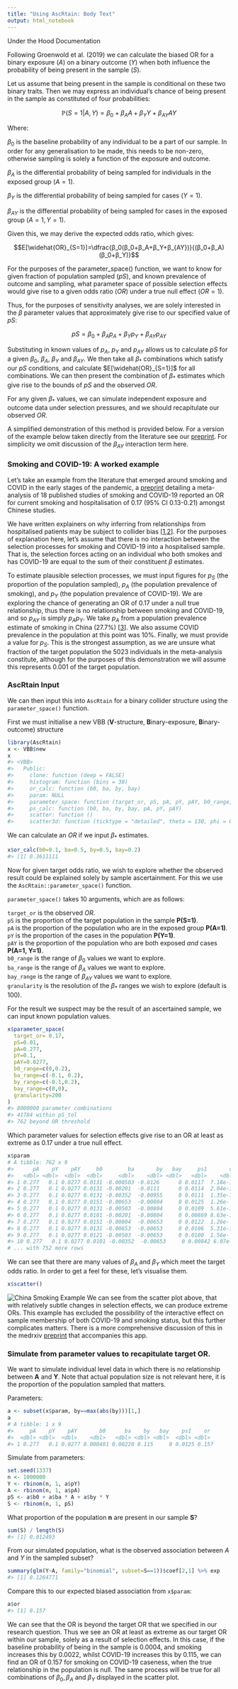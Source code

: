 ```yaml
---
title: "Using AscRtain: Body Text"
output: html_notebook
---
```


Under the Hood Documentation

Following Groenwold et al. (2019) we can calculate the biased OR for a binary exposure $(A)$ on a binary outcome $(Y)$ when both influence the probability of being present in the sample $(S)$.

Let us assume that being present in the sample is conditional on these two binary traits. Then we may express an individual's chance of being present in the sample as constituted of four probabilities:

$$\mathbb{P}(S=1|A,Y)=β_0+β_AA+β_YY+β_{AY}AY$$

Where:

$\beta_0$ is the baseline probability of any individual to be a part of our sample. In order for any generalisation to be made, this needs to be non-zero, otherwise sampling is solely a function of the exposure and outcome. 

$\beta_A$ is the differential probability of being sampled for individuals in the exposed group $(A=1)$.

$\beta_Y$ is the differential probability of being sampled for cases $(Y=1)$.

$\beta_{AY}$ is the differential probability of being sampled for cases in the exposed group $(A=1,Y=1)$.

Given this, we may derive the expected odds ratio, which gives:

$$E[\widehat{OR}_{S=1}]=\dfrac{β_0(β_0+β_A+β_Y+β_{AY})}{(β_0+β_A)(β_0+β_Y)}$$

For the purposes of the parameter_space() function, we want to know for given fraction of population sampled $(pS)$, and known prevalence of outcome and sampling, what parameter space of possible selection effects would give rise to a given odds ratio $(OR)$ under a true null effect $(OR=1)$.

Thus, for the purposes of sensitivity analyses, we are solely interested in the $β$ parameter values that approximately give rise to our specified value of $pS$:

$$pS=β_0+β_Ap_A+β_Yp_Y+β_{AY}p_{AY}$$
  

Substituting in known values of $p_A$, $p_Y$ and $p_{AY}$ allows us to calculate $pS$ for a given $\beta_0$, $\beta_A$, $\beta_Y$ and $\beta_{AY}$. We then take all $\beta_*$ combinations which satisfy our $pS$ conditions, and calculate $E[\widehat{OR}_{S=1}]$ for all combinations. We can then present the combination of $\beta_*$ estimates which give rise to the bounds of $pS$ and the observed $OR$.

For any given $\beta_*$ values, we can simulate independent exposure and outcome data under selection pressures, and we should recapitulate our observed $OR$. 


A simplified demonstration of this method is provided below. For a version of the example below taken directly from the literature see our [preprint](medrxiv.org/content/10.1101/2020.05.04.20090506v3 "Collider Bias undermines our understanding of COVID-19 disease and severity"). For simplicity we omit discussion of the $\beta_{AY}$ interaction term here.

### Smoking and COVID-19: A worked example

Let's take an example from the literature that emerged around smoking and COVID in the early stages of the pandemic, a [preprint](https://www.preprints.org/manuscript/202004.0540/v1 "What is Happening with Smokers and COVID-19? A Systematic Review and a Meta-Analysis") detailing a meta-analysis of 18 published studies of smoking and COVID-19 reported an OR for current smoking and hospitalisation of 0.17 (95% CI 0.13-0.21) amongst Chinese studies.

We have written explainers on why inferring from relationships from hospitalised patients may be subject to collider bias [[1](https://www.hdruk.ac.uk/news/we-should-be-cautious-about-associations-of-patient-characteristics-with-covid-19-outcomes-that-are-identified-in-hospitalised-patients/),[2](https://rss.onlinelibrary.wiley.com/doi/10.1111/1740-9713.01413)]. For the purposes of explanation here, let's assume that there is no interaction between the selection processes for smoking and COVID-19 into a hospitalised sample. That is, the selection forces acting on an individual who both smokes and has COVID-19 are equal to the sum of their constituent $\beta$ estimates.

To estimate plausible selection processes, we must input figures for $p_S$ (the proportion of the population sampled), $p_A$ (the population prevalence of smoking), and $p_Y$ (the population prevalence of COVID-19). We are exploring the chance of generating an OR of 0.17 under a null true relationship, thus there is no relationship between smoking and COVID-19, and so $p_{AY}$ is simply $p_Ap_Y$. We take $p_A$ from a population prevalence estimate of smoking in China (27.7%) [[3](https://www.ncbi.nlm.nih.gov/pmc/articles/PMC6546632/)]. We also assume COVID prevalence in the population at this point was 10%. Finally, we must provide a value for $p_S$. This is the strongest assumption, as we are unsure what fraction of the target population the 5023 individuals in the meta-analysis constitute, although for the purposes of this demonstration we will assume this represents 0.001 of the target population.

### AscRtain Input

We can then input this into `AscRtain` for a binary collider structure using the `parameter_space()` function.

First we must initialise a new VBB (**V**-structure, **B**inary-exposure, **B**inary-outcome) structure
```r
library(AscRtain)
x <- VBB$new
x
#> <VBB>
#>   Public:
#>     clone: function (deep = FALSE) 
#>     histogram: function (bins = 30) 
#>     or_calc: function (b0, ba, by, bay) 
#>     param: NULL
#>     parameter_space: function (target_or, pS, pA, pY, pAY, b0_range, ba_range, by_range, 
#>     ps_calc: function (b0, ba, by, bay, pA, pY, pAY) 
#>     scatter: function () 
#>     scatter3d: function (ticktype = "detailed", theta = 130, phi = 0, bty = "g",

```


We can calculate an $OR$ if we input $\beta_*$ estimates.
```r
x$or_calc(b0=0.1, ba=0.5, by=0.5, bay=0.2)
#> [1] 0.3611111
```

Now for given target odds ratio, we wish to explore whether the observed result could be explained solely by sample ascertainment. For this we use the `AscRtain::parameter_space()` function. 

`parameter_space()` takes 10 arguments, which are as follows:  
  
  `target_or`     is the observed $OR$.  
  `pS`            is the proportion of the target population in the sample **P(S=1)**.     
  `pA`            is the proportion of the population who are in the exposed group **P(A=1)**.   
  `pY`            is the proportion of the cases in the population **P(Y=1)**.   
  `pAY`           is the proportion of the population who are both exposed *and* cases **P(A=1, Y=1)**.  
  `b0_range`      is the range of $\beta_0$ values we want to explore.  
  `ba_range`      is the range of $\beta_A$ values we want to explore.  
  `bay_range`     is the range of $\beta_{AY}$ values we want to explore.  
  `granularity`   is the resolution of the $\beta_*$ ranges we wish to explore (default is 100).  
  
For the result we suspect may be the result of an ascertained sample, we can input known population values.
```r
x$parameter_space(
  target_or= 0.17,
  pS=0.01, 
  pA=0.277,
  pY=0.1,
  pAY=0.0277,
  b0_range=c(0,0.2), 
  ba_range=c(-0.1, 0.2), 
  by_range=c(-0.1,0.2), 
  bay_range=c(0,0), 
  granularity=200
)
#> 8000000 parameter combinations
#> 41784 within pS_tol
#> 762 beyond OR threshold
```

Which parameter values for selection effects give rise to an OR at least as extreme as 0.17 under a true null effect.

```r
x$param
# A tibble: 762 x 9
#>      pA    pY    pAY     b0        ba       by   bay     ps1       or
#>   <dbl> <dbl>  <dbl>  <dbl>     <dbl>    <dbl> <dbl>   <dbl>    <dbl>
#> 1 0.277   0.1 0.0277 0.0131 -0.000503 -0.0126      0 0.0117  7.18e-15
#> 2 0.277   0.1 0.0277 0.0131 -0.00201  -0.0111      0 0.0114  2.04e-15
#> 3 0.277   0.1 0.0277 0.0131 -0.00352  -0.00955     0 0.0111  1.35e-15
#> 4 0.277   0.1 0.0277 0.0151 -0.00653  -0.00804     0 0.0125  1.26e- 1
#> 5 0.277   0.1 0.0277 0.0131 -0.00503  -0.00804     0 0.0109  5.61e-15
#> 6 0.277   0.1 0.0277 0.0101 -0.00201  -0.00804     0 0.00869 8.63e-15
#> 7 0.277   0.1 0.0277 0.0151 -0.00804  -0.00653     0 0.0122  1.26e- 1
#> 8 0.277   0.1 0.0277 0.0131 -0.00653  -0.00653     0 0.0106  5.31e-15
#> 9 0.277   0.1 0.0277 0.0121 -0.00503  -0.00653     0 0.0100  1.56e- 1
#> 10 0.277   0.1 0.0277 0.0101 -0.00352  -0.00653     0 0.00842 6.07e-15
# ... with 752 more rows
```

We can see that there are many values of $\beta_A$ and $\beta_Y$ which meet the target odds ratio. In order to get a feel for these, let's visualise them. 

```r
x$scatter()
```
![China Smoking Example](/00RESEARCH/repo/AscRtain.shiny/app/www/SmokingCollider.png)
We can see from the scatter plot above, that with relatively subtle changes in selection effects, we can produce extreme ORs. This example has excluded the possibility of the interactive effect on sample membership of both COVID-19 and smoking status, but this further complicates matters. There is a more comprehensive discussion of this in the medrxiv [preprint](https://www.medrxiv.org/content/10.1101/2020.05.04.20090506v3) that accompanies this app. 


###  Simulate from parameter values to recapitulate target OR.

We want to simulate individual level data in which there is no relationship between **A** and **Y**. Note that actual population size is not relevant here, it is the proportion of the population sampled that matters. 

Parameters:

```r
a <- subset(x$param, by==max(abs(by)))[1,]
a
# A tibble: 1 x 9
#>     pA    pY    pAY       b0      ba    by   bay    ps1    or
#>  <dbl> <dbl>  <dbl>    <dbl>   <dbl> <dbl> <dbl>  <dbl> <dbl>
#> 1 0.277   0.1 0.0277 0.000401 0.00220 0.115     0 0.0125 0.157
```

Simulate from parameters:

```r
set.seed(1337)
n <- 1000000
Y <- rbinom(n, 1, a$pY)
A <- rbinom(n, 1, a$pA)
pS <- a$b0 + a$ba * A + a$by * Y
S <- rbinom(n, 1, pS)

```

What proportion of the population **n** are present in our sample **S**?
```r
sum(S) / length(S)
#> [1] 0.012493
```

From our simulated population, what is the observed association between *A* and *Y* in the sampled subset?
```r
summary(glm(Y~A, family="binomial", subset=S==1))$coef[2,1] %>% exp
#> [1] 0.1264771
```

Compare this to our expected biased association from `x$param`:
```r
a$or
#> [1] 0.157
```

We can see that the OR is beyond the target OR that we specified in our research question. Thus we see an OR at least as extreme as our target OR within our sample, solely as a result of selection effects. In this case, if the baseline probability of being in the sample is 0.0004, and smoking increases this by 0.0022, whilst COVID-19 increases this by 0.115, we can find an OR of 0.157 for smoking on COVID-19 caseness, when the true relationship in the population is null. The same process will be true for all combinations of $\beta_0, \beta_A$ and $\beta_Y$ displayed in the scatter plot. 